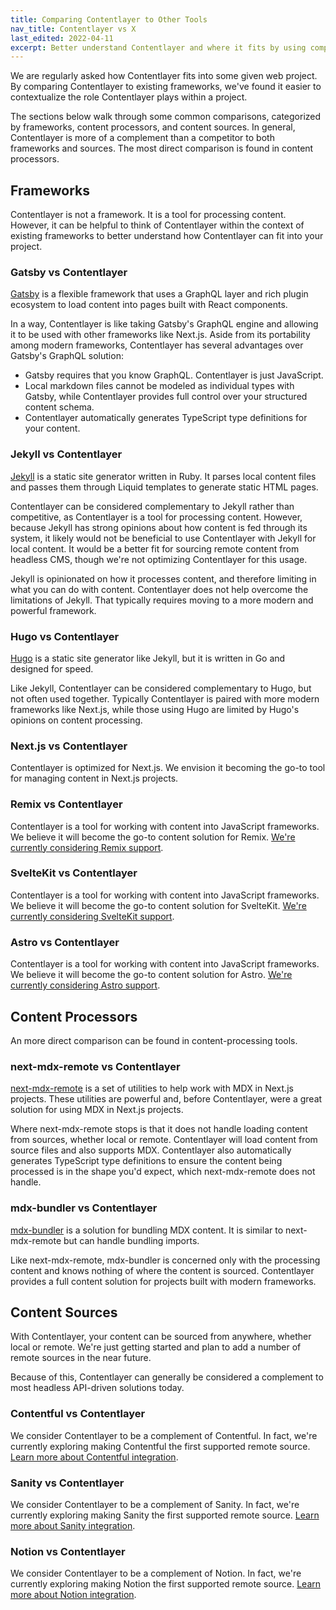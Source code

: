 ```yaml
---
title: Comparing Contentlayer to Other Tools
nav_title: Contentlayer vs X
last_edited: 2022-04-11
excerpt: Better understand Contentlayer and where it fits by using comparisons to tools that you're familiar with.
---
```


We are regularly asked how Contentlayer fits into some given web project. By comparing Contentlayer to existing frameworks, we've found it easier to contextualize the role Contentlayer plays within a project.

The sections below walk through some common comparisons, categorized by frameworks, content processors, and content sources. In general, Contentlayer is more of a complement than a competitor to both frameworks and sources. The most direct comparison is found in content processors.

## Frameworks

Contentlayer is not a framework. It is a tool for processing content. However, it can be helpful to think of Contentlayer within the context of existing frameworks to better understand how Contentlayer can fit into your project.

### Gatsby vs Contentlayer

[Gatsby](https://www.gatsbyjs.com/) is a flexible framework that uses a GraphQL layer and rich plugin ecosystem to load content into pages built with React components.

In a way, Contentlayer is like taking Gatsby's GraphQL engine and allowing it to be used with other frameworks like Next.js. Aside from its portability among modern frameworks, Contentlayer has several advantages over Gatsby's GraphQL solution:

- Gatsby requires that you know GraphQL. Contentlayer is just JavaScript.
- Local markdown files cannot be modeled as individual types with Gatsby, while Contentlayer provides full control over your structured content schema.
- Contentlayer automatically generates TypeScript type definitions for your content.

### Jekyll vs Contentlayer

[Jekyll](https://jekyllrb.com/) is a static site generator written in Ruby. It parses local content files and passes them through Liquid templates to generate static HTML pages.

Contentlayer can be considered complementary to Jekyll rather than competitive, as Contentlayer is a tool for processing content. However, because Jekyll has strong opinions about how content is fed through its system, it likely would not be beneficial to use Contentlayer with Jekyll for local content. It would be a better fit for sourcing remote content from headless CMS, though we're not optimizing Contentlayer for this usage.

Jekyll is opinionated on how it processes content, and therefore limiting in what you can do with content. Contentlayer does not help overcome the limitations of Jekyll. That typically requires moving to a more modern and powerful framework.

### Hugo vs Contentlayer

[Hugo](https://gohugo.io/) is a static site generator like Jekyll, but it is written in Go and designed for speed.

Like Jekyll, Contentlayer can be considered complementary to Hugo, but not often used together. Typically Contentlayer is paired with more modern frameworks like Next.js, while those using Hugo are limited by Hugo's opinions on content processing.

### Next.js vs Contentlayer

Contentlayer is optimized for Next.js. We envision it becoming the go-to tool for managing content in Next.js projects.

### Remix vs Contentlayer

Contentlayer is a tool for working with content into JavaScript frameworks. We believe it will become the go-to content solution for Remix. [We're currently considering Remix support](/docs/environments/remix).

### SvelteKit vs Contentlayer

Contentlayer is a tool for working with content into JavaScript frameworks. We believe it will become the go-to content solution for SvelteKit. [We're currently considering SvelteKit support](/docs/environments/svelte).

### Astro vs Contentlayer

Contentlayer is a tool for working with content into JavaScript frameworks. We believe it will become the go-to content solution for Astro. [We're currently considering Astro support](/docs/environments/astro).

## Content Processors

An more direct comparison can be found in content-processing tools.

### next-mdx-remote vs Contentlayer

[next-mdx-remote](https://github.com/hashicorp/next-mdx-remote) is a set of utilities to help work with MDX in Next.js projects. These utilities are powerful and, before Contentlayer, were a great solution for using MDX in Next.js projects.

Where next-mdx-remote stops is that it does not handle loading content from sources, whether local or remote. Contentlayer will load content from source files and also supports MDX. Contentlayer also automatically generates TypeScript type definitions to ensure the content being processed is in the shape you'd expect, which next-mdx-remote does not handle.

### mdx-bundler vs Contentlayer

[mdx-bundler](https://github.com/kentcdodds/mdx-bundler) is a solution for bundling MDX content. It is similar to next-mdx-remote but can handle bundling imports.

Like next-mdx-remote, mdx-bundler is concerned only with the processing content and knows nothing of where the content is sourced. Contentlayer provides a full content solution for projects built with modern frameworks.

## Content Sources

With Contentlayer, your content can be sourced from anywhere, whether local or remote. We're just getting started and plan to add a number of remote sources in the near future.

Because of this, Contentlayer can generally be considered a complement to most headless API-driven solutions today.

### Contentful vs Contentlayer

We consider Contentlayer to be a complement of Contentful. In fact, we're currently exploring making Contentful the first supported remote source. [Learn more about Contentful integration](/docs/sources/contentful).

### Sanity vs Contentlayer

We consider Contentlayer to be a complement of Sanity. In fact, we're currently exploring making Sanity the first supported remote source. [Learn more about Sanity integration](/docs/sources/sanity).

### Notion vs Contentlayer

We consider Contentlayer to be a complement of Notion. In fact, we're currently exploring making Notion the first supported remote source. [Learn more about Notion integration](/docs/sources/notion).
